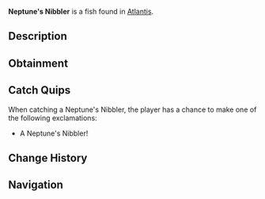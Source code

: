 {{FishInfobox
|image          = Neptune's Nibbler.png
|rarity         = Common
|sea            = First Sea
|location       = [[Atlantis]]
|sublocation    = 
|sources        = Fishing Rod
|radar_location = 
|xp             = 30
|weather        = Clear
|time           = Day
|season         = Spring, Summer
|bait           = Seaweed
|base_weight    = 1.5
|base_value     = 45
|weight_range   = 1
|base_chance    = 85
|base_resil     = 90
}}
'''Neptune's Nibbler''' is a {{Rarity|Common}} fish found in [[Atlantis]].

== Description ==
{{Description|These small, vibrant fish are known for nibbling on the enchanted coral that grows in the ethereal abyss. Their diet gives them a slight blue glow at night.|Bestiary Entry}}

== Obtainment ==
{{Description|Ethereal Abyss Pool|Bestiary Hint}}
{{Fish Availability|
Atlantis/Ethereal Abyss
|top_rods      = 
Free Spirit Rod\185219.29\17081.92;
Leviathan's Fang Rod\184397.82\0;
Azure Of Lagoon\177897.25\20105.16;
Trident Rod\177779.92\13682.3;
No-Life Rod\167662.92\19651.62;
Flimsy Rod\109579.77\18258.18;
Training Rod\131892.17\20119.08;
Long Rod\139709.42\16587.83;
Nocturnal Rod\94106.84\76749.35;
Fast Rod\149427.06\19759.11;
Challenger's Rod\157871.08\19465.46;
Seraphic Rod\156919.01\19574.26;
Blazebringer Rod\156799.88\17810.28;
Rod Of The Forgotten Fang\154829.02\17874.05;
Zeus Rod\154487.88\17407.39;
Verdant Shear Rod\153816.91\17643.84;
Ethereal Prism Rod\153769.44\0;
Rod Of The Depths\153633.63\16283.68;
Astralhook Rod\152988.47\0;
Rod Of The Exalted One\152314.97\0;
Depthseeker Rod\150595.79\16545.87;
Avalanche Rod\149317.39\15376.56;
Volcanic Rod\148968.46\16816.05;
Steady Rod\72969.07\8696.05
|recommended   = Trident Rod
}}

== Catch Quips ==
When catching a Neptune's Nibbler, the player has a chance to make one of the following exclamations:
* A Neptune's Nibbler!

== Change History ==
{{Change History|{{subst:Current Version}}}}

== Navigation ==
{{Fish Navbox|Atlantis}}